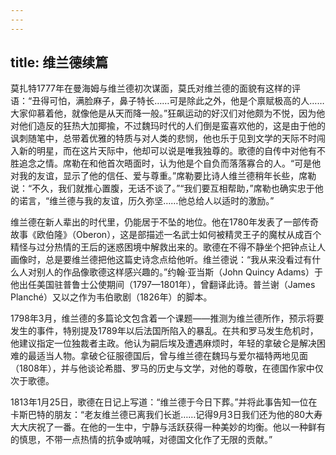 ```yaml
---
---
---
```

title: 维兰德续篇
---




莫扎特1777年在曼海姆与维兰德初次谋面，莫氏对维兰德的面貌有这样的评语：“丑得可怕，满脸麻子，鼻子特长……可是除此之外，他是个禀赋极高的人……大家仰慕着他，就像他是从天而降一般。”狂飙运动的好汉们对他颇为不悦，因为他对他们造反的狂热大加揶揄，不过魏玛时代的人们倒是蛮喜欢他的，这是由于他的讽刺随笔中，总带着优雅的特质与对人类的悲悯，他也乐于见到文学的天际不时闯入新的明星，而在这片天际中，他却可以说是唯我独尊的。歌德的自传中对他有不胜追念之情。席勒在和他首次晤面时，认为他是个自负而落落寡合的人。“可是他对我的友谊，显示了他的信任、爱与尊重。”席勒要比诗人维兰德稍年长些，席勒说：“不久，我们就推心置腹，无话不谈了。”“我们要互相帮助，”席勒也确实忠于他的诺言，“维兰德与我的友谊，历久弥坚……他总给人以适时的激励。”

维兰德在新人辈出的时代里，仍能居于不坠的地位。他在1780年发表了一部传奇故事《欧伯隆》（Oberon），这是部描述一名武士如何被精灵王子的魔杖从成百个精怪与过分热情的王后的迷惑困境中解救出来的。歌德在不得不静坐个把钟点让人画像时，总是要维兰德把他这篇史诗念点给他听。维兰德说：“我从来没看过有什么人对别人的作品像歌德这样感兴趣的。”约翰·亚当斯（John Quincy Adams）于他出任美国驻普鲁士公使期间（1797—1801年），曾翻译此诗。普兰谢（James Planché）又以之作为韦伯歌剧（1826年）的脚本。

1798年3月，维兰德的多篇论文包含着一个课题——推测为维兰德所作，预示将要发生的事件，特别提及1789年以后法国所陷入的暴乱。在共和罗马发生危机时，他建议指定一位独裁者主政。他认为嗣后埃及遭遇麻烦时，年轻的拿破仑是解决困难的最适当人物。拿破仑征服德国后，曾与维兰德在魏玛与爱尔福特两地见面（1808年），并与他谈论希腊、罗马的历史与文学，对他的尊敬，在德国作家中仅次于歌德。

1813年1月25日，歌德在日记上写道：“维兰德于今日下葬。”并将此事告知一位在卡斯巴特的朋友：“老友维兰德已离我们长逝……记得9月3日我们还为他的80大寿大大庆祝了一番。在他的一生中，宁静与活跃获得一种美妙的均衡。他以一种鲜有的慎思，不带一点热情的抗争或呐喊，对德国文化作了无限的贡献。”